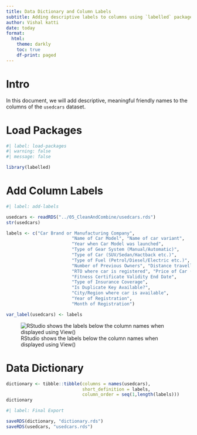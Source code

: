 ```yaml
---
title: Data Dictionary and Column Labels
subtitle: Adding descriptive labels to columns using `labelled` package
author: Vishal katti
date: today
format: 
  html: 
    theme: darkly
    toc: true
    df-print: paged
---
```


# Intro

In this document, we will add descriptive, meaningful friendly names to the columns of the `usedcars` dataset.

# Load Packages

```r
#| label: load-packages
#| warning: false
#| message: false

library(labelled)
```

# Add Column Labels

```r
#| label: add-labels

usedcars <- readRDS("../05_CleanAndCombine/usedcars.rds")
str(usedcars)
```

```r

labels <- c("Car Brand or Manufacturing Company",
                         "Name of Car Model", "Name of car variant", 
                         "Year when Car Model was launched", 
                         "Type of Gear System (Manual/Automatic)", 
                         "Type of Car (SUV/Sedan/Hactback etc.)",
                         "Type of Fuel (Petrol/Diesel/Electric etc.)", 
                         "Number of Previous Owners", "Distance travelled (in Kilometers)", 
                         "RTO where car is registered", "Price of Car (in ₹)",
                         "Fitness Certificate Validity End Date", 
                         "Type of Insurance Coverage", 
                         "Is Duplicate Key Available?", 
                         "City/Region where car is available", 
                         "Year of Registration", 
                         "Month of Registration")

var_label(usedcars) <- labels
```

::: {text-align="center"}
![RStudio shows the labels below the column names when displayed using View()](images/Screenshot%202024-09-14%20201413.png)
:::

# Data Dictionary

```r
dictionary <- tibble::tibble(columns = names(usedcars),
                             short_definition = labels,
                             column_order = seq(1,length(labels)))
dictionary
```

```r
#| label: Final Export

saveRDS(dictionary, "dictionary.rds")
saveRDS(usedcars, "usedcars.rds")
```


